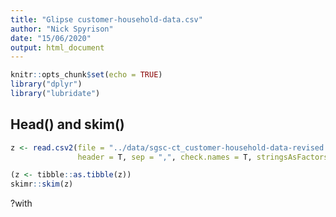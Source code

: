 ```yaml
---
title: "Glipse customer-household-data.csv"
author: "Nick Spyrison"
date: "15/06/2020"
output: html_document
---
```


```r
knitr::opts_chunk$set(echo = TRUE)
library("dplyr")
library("lubridate")
```

## Head() and skim()
```r
z <- read.csv2(file = "../data/sgsc-ct_customer-household-data-revised.csv", ## DimCustomer
               header = T, sep = ",", check.names = T, stringsAsFactors = F)

(z <- tibble::as.tibble(z))
skimr::skim(z)
```


?with